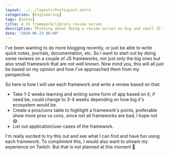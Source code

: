 ```yaml
---
layout: ../../layouts/PostLayout.astro
categories: [Engineering]
tags: [notes]
title: A JS framework/library review series
description: Thinking about doing a review series on big and small JS frameworks/libraries
date: "2020-06-23 08:00"
---
```


I've been wanting to do more blogging recently, or just be able to write quick notes, journals, documentation,
etc. So I want to start out by doing some reviews on a couple of JS frameworks, not just only the big ones but also
small framework that are not well known. Now mind you, this will all just be based on my opinion and how I've approached
them from my perspective.

So here is how I will use each framework and write a review based on that:

- Take 1-2 weeks learning and writing some form of app based on it, if need be, could change to 3-4 weeks depending
  on how big it's ecosystem would be.
- Create a pros/cons table to highlight a framework's points, preferable show more pros vs cons, since not all frameworks
  are bad, I hope not 😅.
- List out application/use-cases of the framework.

I'm really excited to try this out and see what I can find and have fun using each framework. To compliment this, I
would also want to stream my experience on Twitch. But that is not planned at this moment 🤔.
